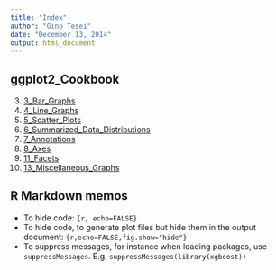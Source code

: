 ```yaml
---
title: "Index"
author: "Gino Tesei"
date: "December 13, 2014"
output: html_document
---
```


## ggplot2_Cookbook 
3. [3_Bar_Graphs](3_Bar_Graphs.html)
4. [4_Line_Graphs](4_Line_Graphs.html)
5. [5_Scatter_Plots](5_Scatter_Plots.html)
6. [6_Summarized_Data_Distributions](6_Summarized_Data_Distributions.html)
7. [7_Annotations](7_Annotations.html)
8. [8_Axes](8_Axes.html)
11. [11_Facets](11_Facets.html)
13. [13_Miscellaneous_Graphs](13_Miscellaneous_Graphs.html)



## R Markdown memos  
* To hide code: `{r, echo=FALSE}`
* To hide code, to generate plot files but hide them in the output document: `{r,echo=FALSE,fig.show="hide"}`
* To suppress messages, for instance when loading packages, use `suppressMessages`. E.g. `suppressMessages(library(xgboost))`
